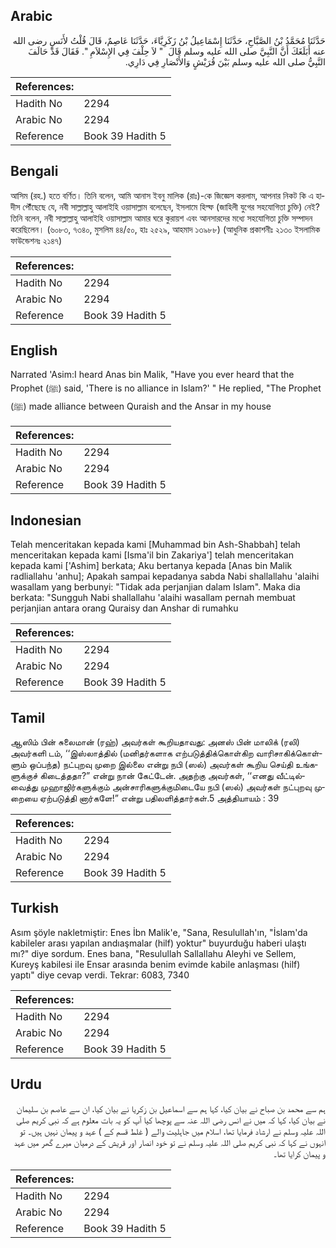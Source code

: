 ## Arabic


<div dir="rtl" lang="ar" style={{fontSize:'larger',backgroundColor:'#f8f9fa',padding:20}}>
حَدَّثَنَا مُحَمَّدُ بْنُ الصَّبَّاحِ، حَدَّثَنَا إِسْمَاعِيلُ بْنُ زَكَرِيَّاءَ، حَدَّثَنَا عَاصِمٌ، قَالَ قُلْتُ لأَنَسٍ رضى الله عنه أَبَلَغَكَ أَنَّ النَّبِيَّ صلى الله عليه وسلم قَالَ ‏ "‏ لاَ حِلْفَ فِي الإِسْلاَمِ ‏"‏‏.‏ فَقَالَ قَدْ حَالَفَ النَّبِيُّ صلى الله عليه وسلم بَيْنَ قُرَيْشٍ وَالأَنْصَارِ فِي دَارِي‏.‏
</div>
<div style={{backgroundColor:'#f8f9fa',padding:20, marginBottom: 10}}><table> <thead> <tr> <th>References:</th> <th></th> </tr> </thead> <tbody><tr><td>Hadith No</td><td>2294</td></tr><tr><td>Arabic No</td><td>2294</td></tr><tr><td>Reference</td><td>Book 39 Hadith 5</td></tr></tbody></table></div>

## Bengali


<div dir="ltr" lang="bn" style={{fontSize:'larger',backgroundColor:'#f8f9fa',padding:20}}>
আসিম (রহ.) হতে বর্ণিত। তিনি বলেন, আমি আনাস ইবনু মালিক (রাঃ)-কে জিজ্ঞেস করলাম, আপনার নিকট কি এ হাদীস পৌঁছেছে যে, নবী সাল্লাল্লাহু আলাইহি ওয়াসাল্লাম বলেছেন, ইসলামে হিল্ফ (জাহিলী যুগের সহযোগিতা চুক্তি) নেই? তিনি বলেন, নবী সাল্লাল্লাহু আলাইহি ওয়াসাল্লাম আমার ঘরে কুরায়শ এবং আনসারদের মধ্যে সহযোগিতা চুক্তি সম্পাদন করেছিলেন। (৬০৮৩, ৭৩৪০, মুসলিম ৪৪/৫০, হাঃ ২৫২৯, আহমাদ ১৩৯৮৮) (আধুনিক প্রকাশনীঃ ২১৩০ ইসলামিক ফাউন্ডেশনঃ ২১৪৭)
</div>
<div style={{backgroundColor:'#f8f9fa',padding:20, marginBottom: 10}}><table> <thead> <tr> <th>References:</th> <th></th> </tr> </thead> <tbody><tr><td>Hadith No</td><td>2294</td></tr><tr><td>Arabic No</td><td>2294</td></tr><tr><td>Reference</td><td>Book 39 Hadith 5</td></tr></tbody></table></div>

## English


<div dir="ltr" lang="en" style={{fontSize:'larger',backgroundColor:'#f8f9fa',padding:20}}>
Narrated 'Asim:I heard Anas bin Malik, "Have you ever heard that the Prophet (ﷺ) said, 'There is no alliance in Islam?' " He replied, "The Prophet (ﷺ) made alliance between Quraish and the Ansar in my house
</div>
<div style={{backgroundColor:'#f8f9fa',padding:20, marginBottom: 10}}><table> <thead> <tr> <th>References:</th> <th></th> </tr> </thead> <tbody><tr><td>Hadith No</td><td>2294</td></tr><tr><td>Arabic No</td><td>2294</td></tr><tr><td>Reference</td><td>Book 39 Hadith 5</td></tr></tbody></table></div>

## Indonesian


<div dir="ltr" lang="id" style={{fontSize:'larger',backgroundColor:'#f8f9fa',padding:20}}>
Telah menceritakan kepada kami [Muhammad bin Ash-Shabbah] telah menceritakan kepada kami [Isma'il bin Zakariya'] telah menceritakan kepada kami ['Ashim] berkata; Aku bertanya kepada [Anas bin Malik radliallahu 'anhu]; Apakah sampai kepadanya sabda Nabi shallallahu 'alaihi wasallam yang berbunyi: "Tidak ada perjanjian dalam Islam". Maka dia berkata: "Sungguh Nabi shallallahu 'alaihi wasallam pernah membuat perjanjian antara orang Quraisy dan Anshar di rumahku
</div>
<div style={{backgroundColor:'#f8f9fa',padding:20, marginBottom: 10}}><table> <thead> <tr> <th>References:</th> <th></th> </tr> </thead> <tbody><tr><td>Hadith No</td><td>2294</td></tr><tr><td>Arabic No</td><td>2294</td></tr><tr><td>Reference</td><td>Book 39 Hadith 5</td></tr></tbody></table></div>

## Tamil


<div dir="ltr" lang="ta" style={{fontSize:'larger',backgroundColor:'#f8f9fa',padding:20}}>
ஆஸிம் பின் சுலைமான் (ரஹ்) அவர்கள் கூறியதாவது: அனஸ் பின் மாலிக் (ரலி) அவர்களி டம், ‘‘இஸ்லாத்தில் (மனிதர்களாக எற்படுத்திக்கொள்கிற வாரிசாகிக்கொள்ளும் ஒப்பந்த) நட்புறவு முறை இல்லை என்று நபி (ஸல்) அவர்கள் கூறிய செய்தி உங்களுக்குச் கிடைத்ததா?” என்று நான் கேட்டேன். அதற்கு அவர்கள், ‘‘எனது வீட்டில்வைத்து முஹாஜிர்களுக்கும் அன்சாரிகளுக்குமிடையே நபி (ஸல்) அவர்கள் நட்புறவு முறையை ஏற்படுத்தி னார்களே!” என்று பதிலளித்தார்கள்.5 அத்தியாயம் : 39
</div>
<div style={{backgroundColor:'#f8f9fa',padding:20, marginBottom: 10}}><table> <thead> <tr> <th>References:</th> <th></th> </tr> </thead> <tbody><tr><td>Hadith No</td><td>2294</td></tr><tr><td>Arabic No</td><td>2294</td></tr><tr><td>Reference</td><td>Book 39 Hadith 5</td></tr></tbody></table></div>

## Turkish


<div dir="ltr" lang="tr" style={{fontSize:'larger',backgroundColor:'#f8f9fa',padding:20}}>
Asım şöyle nakletmiştir: Enes İbn Malik'e, "Sana, Resulullah'ın, "İslam'da kabileler arası yapılan andıaşmalar (hilf) yoktur" buyurduğu haberi ulaştı mı?" diye sordum. Enes bana, "Resulullah Sallallahu Aleyhi ve Sellem, Kureyş kabilesi ile Ensar arasında benim evimde kabile anlaşması (hilf) yaptı" diye cevap verdi. Tekrar: 6083, 7340
</div>
<div style={{backgroundColor:'#f8f9fa',padding:20, marginBottom: 10}}><table> <thead> <tr> <th>References:</th> <th></th> </tr> </thead> <tbody><tr><td>Hadith No</td><td>2294</td></tr><tr><td>Arabic No</td><td>2294</td></tr><tr><td>Reference</td><td>Book 39 Hadith 5</td></tr></tbody></table></div>

## Urdu


<div dir="rtl" lang="ur" style={{fontSize:'larger',backgroundColor:'#f8f9fa',padding:20}}>
ہم سے محمد بن صباح نے بیان کیا، کہا ہم سے اسماعیل بن زکریا نے بیان کیا، ان سے عاصم بن سلیمان نے بیان کیا، کہا کہ میں نے انس رضی اللہ عنہ سے پوچھا کیا آپ کو یہ بات معلوم ہے کہ نبی کریم صلی اللہ علیہ وسلم نے ارشاد فرمایا تھا، اسلام میں جاہلیت والے ( غلط قسم کے ) عہد و پیمان نہیں ہیں۔ تو انہوں نے کہا کہ نبی کریم صلی اللہ علیہ وسلم نے تو خود انصار اور قریش کے درمیان میرے گھر میں عہد و پیمان کرایا تھا۔
</div>
<div style={{backgroundColor:'#f8f9fa',padding:20, marginBottom: 10}}><table> <thead> <tr> <th>References:</th> <th></th> </tr> </thead> <tbody><tr><td>Hadith No</td><td>2294</td></tr><tr><td>Arabic No</td><td>2294</td></tr><tr><td>Reference</td><td>Book 39 Hadith 5</td></tr></tbody></table></div>